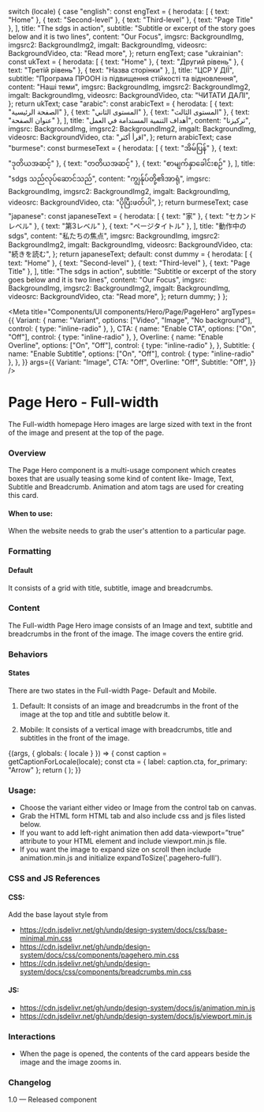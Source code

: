 
  switch (locale) {
    case "english":
      const engText = {
        herodata: [
          { text: "Home" },
          { text: "Second-level" },
          { text: "Third-level" },
          { text: "Page Title" },
        ],
        title: "The sdgs in action",
        subtitle:
          "Subtitle or excerpt of the story goes below and it is two lines",
        content: "Our Focus",
        imgsrc: BackgroundImg,
        imgsrc2: BackgroundImg2,
        imgalt: BackgroundImg,
        videosrc: BackgroundVideo,
        cta: "Read more",
      };
      return engText;
    case "ukrainian":
      const ukText = {
        herodata: [
          { text: "Home" },
          { text: "Другий рівень" },
          { text: "Третій рівень" },
          { text: "Назва сторінки" },
        ],
        title: "ЦСР У ДІЇ",
        subtitle:
          "Програма ПРООН із підвищення стійкості та відновлення",
        content: "Наші теми",
        imgsrc: BackgroundImg,
        imgsrc2: BackgroundImg2,
        imgalt: BackgroundImg,
        videosrc: BackgroundVideo,
        cta: "ЧИТАТИ ДАЛІ",
      };
      return ukText;
    case "arabic":
      const arabicText = {
        herodata: [
          { text: "الصفحة الرئيسية" },
          { text: "المستوى الثاني" },
          { text: "المستوى الثالث" },
          { text: "عنوان الصفحة" },
        ],
        title: "أهداف التنمية المستدامة في العمل",
        content: "تركيزنا",
        imgsrc: BackgroundImg,
        imgsrc2: BackgroundImg2,
        imgalt: BackgroundImg,
        videosrc: BackgroundVideo,
        cta: "اقرأ أكثر",
      };
      return arabicText;
    case "burmese":
      const burmeseText = {
        herodata: [
          { text: "အိမ်ပြန်" },
          { text: "ဒုတိယအဆင့်" },
          { text: "တတိယအဆင့်" },
          { text: "စာမျက်နှာခေါင်းစဉ်" },
        ],
        title: "sdgs သည်လုပ်ဆောင်သည်",
        content: "ကျွန်ုပ်တို့၏အာရုံ",
        imgsrc: BackgroundImg,
        imgsrc2: BackgroundImg2,
        imgalt: BackgroundImg,
        videosrc: BackgroundVideo,
        cta: "ပိုပြီးဖတ်ပါ",
      };
      return burmeseText;
    case "japanese":
      const japaneseText = {
        herodata: [
          { text: "家" },
          { text: "セカンドレベル" },
          { text: "第3レベル" },
          { text: "ページタイトル" },
        ],
        title: "動作中のsdgs",
        content: "私たちの焦点",
        imgsrc: BackgroundImg,
        imgsrc2: BackgroundImg2,
        imgalt: BackgroundImg,
        videosrc: BackgroundVideo,
        cta: "続きを読む",
      };
      return japaneseText;
    default:
      const dummy = {
        herodata: [
          { text: "Home" },
          { text: "Second-level" },
          { text: "Third-level" },
          { text: "Page Title" },
        ],
        title: "The sdgs in action",
        subtitle:
          "Subtitle or excerpt of the story goes below and it is two lines",
        content: "Our Focus",
        imgsrc: BackgroundImg,
        imgsrc2: BackgroundImg2,
        imgalt: BackgroundImg,
        videosrc: BackgroundVideo,
        cta: "Read more",
      };
      return dummy;
  }
};

<Meta
  title="Components/UI components/Hero/Page/PageHero"
  argTypes={{
    Variant: {
      name: "Variant",
      options: ["Video", "Image", "No background"],
      control: { type: "inline-radio" },
    },
    CTA: {
      name: "Enable CTA",
      options: ["On", "Off"],
      control: { type: "inline-radio" },
    },
    Overline: {
      name: "Enable Overline",
      options: ["On", "Off"],
      control: { type: "inline-radio" },
    },
    Subtitle: {
      name: "Enable Subtitle",
      options: ["On", "Off"],
      control: { type: "inline-radio" },
    },
  }}
  args={{
    Variant: "Image",
    CTA: "Off",
    Overline: "Off",
    Subtitle: "Off",
  }}
/>

# Page Hero - Full-width

The Full-width homepage Hero images are large sized with text in the front of the image and present at the top of the page.

### Overview

The Page Hero component is a multi-usage component which creates boxes that are usually teasing some kind of content like- Image, Text, Subtitle and Breadcrumb. Animation and atom tags are used for creating this card.

#### When to use:

When the website needs to grab the user's attention to a particular page.

### Formatting

#### Default

It consists of a grid with title, subtitle, image and breadcrumbs.

### Content

The Full-width Page Hero image consists of an Image and text, subtitle and breadcrumbs in the front of the image. The image covers the entire grid.

### Behaviors

#### States

There are two states in the Full-width Page- Default and Mobile.

1. Default: It consists of an image and breadcrumbs in the front of the image at the top and title and subtitle below it.

2. Mobile: It consists of a vertical image with breadcrumbs, title and subtitles in the front of the image.

<Canvas>
  <Story
    name="Page hero full-width"
    parameters={{
      chromatic: { viewports: process.env.CHROMATIC_VIEWPORTS },
    }}
  >
    {(args, { globals: { locale } }) => {
      const caption = getCaptionForLocale(locale);
      const cta = { label: caption.cta, for_primary: "Arrow" };
      return (
        <PageHero
          data={caption.herodata}
          title={caption.title}
          subtitle={caption?.subtitle}
          content={caption?.content}
          variant={args.Variant}
          active={"white"}
          imgsrc={caption.imgsrc}
          imgalt={caption.imgalt}
          cta={cta}
          {...args}
        ></PageHero>
      );
    }}
  </Story>
</Canvas>

### Usage:

- Choose the variant either video or Image from the control tab on canvas.
- Grab the HTML form HTML tab and also include css and js files listed below.
- If you want to add left-right animation then add data-viewport=”true” attribute to your HTML element and include viewport.min.js file.
- If you want the image to expand size on scroll then include animation.min.js and initialize expandToSize('.pagehero-fulll').

### CSS and JS References

#### CSS:

Add the base layout style from

- https://cdn.jsdelivr.net/gh/undp/design-system/docs/css/base-minimal.min.css
- https://cdn.jsdelivr.net/gh/undp/design-system/docs/css/components/pagehero.min.css
- https://cdn.jsdelivr.net/gh/undp/design-system/docs/css/components/breadcrumbs.min.css

#### JS:

- https://cdn.jsdelivr.net/gh/undp/design-system/docs/js/animation.min.js
- https://cdn.jsdelivr.net/gh/undp/design-system/docs/js/viewport.min.js

### Interactions

- When the page is opened, the contents of the card appears beside the image and the image zooms in.

### Changelog

1.0 — Released component
